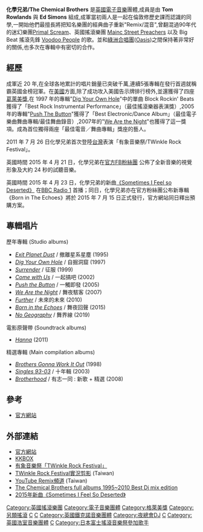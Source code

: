 {{expand|time=2018-06-11T13:32:51+00:00}}
{{Infobox_Band |
  image             = Chemical Brothers Live.jpg|
  caption           = | 
  years_active      = 1992 - Now|
  origin            = [[英格蘭|英格蘭]][[倫敦|倫敦]]|
  country           = [[英國|英國]]|
  music_genre       = Neo-Psychedelia, Big Beat, 高科技舞曲, 電子音樂, 舞曲, Trip-Hop, House Music|
  record_label      = EMI, Junior Boy's Own, Astralwerks, Freestyle Dust, Virgin, Ultra|
  current_members   = Tom Rowlands<br />Ed Simons|
  past_members      = |background = group_or_band
}}
'''化學兄弟/The Chemical Brothers''' 是[[英國|英國]][[電子音樂|電子音樂]]團體,成員是由 '''Tom Rowlands''' 與 '''Ed Simons''' 組成,成軍當初兩人是一起在倫敦修歷史課而認識的同學,一開始他們最擅長將把知名樂團的經典曲子重新"Remix/混音",曾翻混過90年代的迷幻樂團[[原始吶喊|Primal Scream]]、英國搖滾樂團 [[Mainc_Street_Preachers|Mainc Street Preachers]] 以及 Big Beat 搖滾先鋒 [[Voodoo_People|Voodoo People]] 的歌。並和[[綠洲合唱團|綠洲合唱團]]([[Oasis|Oasis]])之間保持著非常好的關係,也多次在專輯中有密切的合作。

== 經歷 ==
成軍近 20 年,在全球各地累計的唱片銷量已突破千萬,連續5張專輯在發行首週就稱霸英國金榜冠軍。在[[美國|美國]]方面,除了成功攻入美國告示牌排行榜外,並還獲得了四座[[格萊美獎|葛萊美獎]],在 1997 年的專輯"[[Dig_Your_Own_Hole|Dig Your Own Hole]]"中的單曲 Block Rockin' Beats 獲得了「Best Rock Instrumental Performance」（最佳搖滾樂器表演獎）,2005 年的專輯"[[Push_The_Button|Push The Button]]"獲得了「Best Electronic/Dance Album」（最佳電子樂曲舞曲專輯/最佳舞曲錄音）,2007年的"[[We_Are_the_Night|We Are the Night]]"也獲得了這一獎項。成為首位獨得兩座「最佳電音／舞曲專輯」獎座的藝人。

2011 年 7 月 26 日化學兄弟首次登陸[[台灣|台灣]]表演「有象音樂祭/TWinkle Rock Festival」。

英國時間 2015 年 4 月 21 日，化學兄弟在[https://www.facebook.com/ChemicalBros 官方FB粉絲團] {{Wayback|url=https://www.facebook.com/ChemicalBros |date=20210218005720 }}公佈了全新音樂的視覺形象及大約 24 秒的試聽音樂。

英國時間 2015 年 4 月 23 日，化學兄弟的新曲[https://www.youtube.com/watch?v=8OUqqsXVmlc 《Sometimes I Feel so Deserted》] {{Wayback|url=https://www.youtube.com/watch?v=8OUqqsXVmlc |date=20210220221153 }}在[http://www.bbc.co.uk/programmes/b05qpl6v BBC Radio 1] {{Wayback|url=http://www.bbc.co.uk/programmes/b05qpl6v |date=20161018081926 }}首播；同日，化學兄弟亦在官方粉絲團公布新專輯《Born in The Echoes》將於 2015 年 7 月 15 日正式發行，官方網站同日釋出預購方案。

== 專輯唱片 ==

; 歷年專輯 (Studio albums)
* ''[[Exit_Planet_Dust|Exit Planet Dust]]'' / 撤離星系星塵 (1995)
* ''[[Dig_Your_Own_Hole|Dig Your Own Hole]]'' / 自掘洞窟 (1997)
* ''[[Surrender_(The_Chemical_Brothers_album)|Surrender]]'' / 征服 (1999)
* ''[[Come_with_Us|Come with Us]]'' / 一起搞吧 (2002)
* ''[[Push_the_Button_(The_Chemical_Brothers_album)|Push the Button]]'' / 一觸即發 (2005)
* ''[[We_Are_the_Night|We Are the Night]]'' / 舞夜駭客 (2007)
* ''[[Further_(The_Chemical_Brothers_album)|Further]]'' / 未來的未來 (2010)
* ''[[Born_in_the_Echoes|Born in the Echoes]]'' / 舞夜回聲 (2015)
* ''[[No_Geography|No Geography]]'' / 舞界線 (2019)

; 電影原聲帶 (Soundtrack albums)
* ''[[Hanna_(soundtrack)|Hanna]]'' (2011)

; 精選專輯 (Main compilation albums)
* ''[[Brothers_Gonna_Work_It_Out:_A_DJ_Mix_Album_by_the_Chemical_Brothers|Brothers Gonna Work It Out]]'' (1998)
* ''[[Singles_93-03|Singles 93-03]]'' /  十年輯 (2003)
* ''[[Brotherhood_(The_Chemical_Brothers_album)|Brotherhood]]'' /  有志一同 : 新歌 + 精選 (2008)

== 參考 ==
*[http://www.thechemicalbrothers.com 官方網站] {{WebCite|url=https://www.webcitation.org/67GzjAQI5?url=http://www.thechemicalbrothers.com/ |date=20120428235451 |dateformat=iso }}

== 外部連結 ==
* [http://www.thechemicalbrothers.com/ 官方網站] {{WebCite|url=https://www.webcitation.org/67GzjAQI5?url=http://www.thechemicalbrothers.com/ |date=20120428235451 |dateformat=iso }}
* [https://web.archive.org/web/20111215194357/http://tw.kkbox.com/artist/rUgJsum4CZiHD-Yd0F0rY08I-index-1.html KKBOX]
* [https://web.archive.org/web/20160304131426/http://www.indievox.com/news-post.php?id=593 有象音樂祭「TWinkle Rock Festival」]
* [http://www.youtube.com/watch?v=oP1ipCclckY TWinkle Rock Festival實況剪影] (Taiwan)
* [http://www.youtube.com/user/TomatoRemixChannel?feature=mhee/ YouTube Remix頻道] {{Wayback|url=http://www.youtube.com/user/TomatoRemixChannel?feature=mhee%2F |date=20160310063554 }} (Taiwan)
* [http://www.youtube.com/watch?v=ItVA1oc2Rac The Chemical Brothers full albums 1995~2010 Best Dj mix edition] {{Wayback|url=http://www.youtube.com/watch?v=ItVA1oc2Rac |date=20160508152803 }}
* [https://www.youtube.com/watch?v=8OUqqsXVmlc 2015年新曲《Sometimes I Feel So Deserted》] {{Wayback|url=https://www.youtube.com/watch?v=8OUqqsXVmlc |date=20210220221153 }}

{{Authority control}}
{{DEFAULTSORT:Chemical Brothers, The}}
[[Category:英國搖滾樂團|Category:英國搖滾樂團]]
[[Category:電子音樂團體|Category:電子音樂團體]]
[[Category:格萊美獎|Category:格萊美獎]]
[[Category:另類搖滾|Category:另類搖滾]]
[[Category:另類舞曲團體|C]]
[[Category:英國電子音樂團體|C]]
[[Category:英國鐵克諾音樂團體|Category:英國鐵克諾音樂團體]]
[[Category:夜總會DJ|Category:夜總會DJ]]
[[Category:英國舞曲團體|C]]
[[Category:英國浩室音樂團體|Category:英國浩室音樂團體]]
[[Category:混音師|C]]
[[Category:日本富士搖滾音樂祭參加歌手|Category:日本富士搖滾音樂祭參加歌手]]